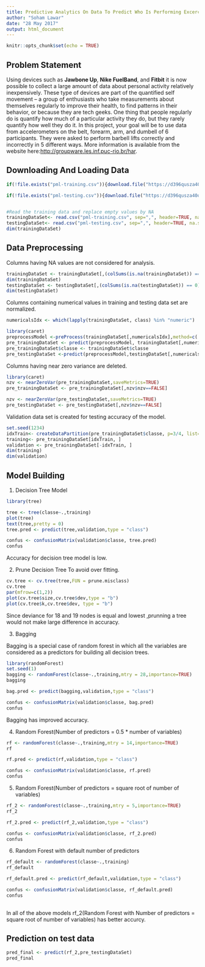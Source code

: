 ```yaml
---
title: Predictive Analytics On Data To Predict Who Is Performing Excercise Based On Data Of Excercise Activity
author: "Soham Lawar"
date: "28 May 2017"
output: html_document
---
```


```r
knitr::opts_chunk$set(echo = TRUE)
```

## Problem Statement

Using devices such as **Jawbone Up**, **Nike FuelBand**, and **Fitbit** it is now possible to collect a large amount of data about personal activity relatively inexpensively. These type of devices are part of the quantified self movement – a group of enthusiasts who take measurements about themselves regularly to improve their health, to find patterns in their behavior, or because they are tech geeks. One thing that people regularly do is quantify how much of a particular activity they do, but they rarely quantify how well they do it. In this project, your goal will be to use data from accelerometers on the belt, forearm, arm, and dumbell of 6 participants. They were asked to perform barbell lifts correctly and incorrectly in 5 different ways. More information is available from the website here:<http://groupware.les.inf.puc-rio.br/har>.


## Downloading And Loading Data

```r
if(!file.exists("pml-training.csv")){download.file("https://d396qusza40orc.cloudfront.net/predmachlearn/pml-training.csv", destfile = "pml-training.csv")}

if(!file.exists("pml-testing.csv")){download.file("https://d396qusza40orc.cloudfront.net/predmachlearn/pml-testing.csv", destfile = "pml-testing.csv")}


#Read the training data and replace empty values by NA
trainingDataSet<- read.csv("pml-training.csv", sep=",", header=TRUE, na.strings = c("NA","",'#DIV/0!'))
testingDataSet<- read.csv("pml-testing.csv", sep=",", header=TRUE, na.strings = c("NA","",'#DIV/0!'))
dim(trainingDataSet)

```
## Data Preprocessing
Columns having NA values are not considered for analysis.
```r
trainingDataSet <- trainingDataSet[,(colSums(is.na(trainingDataSet)) == 0)]
dim(trainingDataSet)
testingDataSet <- testingDataSet[,(colSums(is.na(testingDataSet)) == 0)]
dim(testingDataSet)
```
Columns containing numerical values in training and testing data set are normalized.
```r
numericalsIdx <- which(lapply(trainingDataSet, class) %in% "numeric")

library(caret)
preprocessModel <-preProcess(trainingDataSet[,numericalsIdx],method=c('knnImpute', 'center', 'scale'))
pre_trainingDataSet <- predict(preprocessModel, trainingDataSet[,numericalsIdx])
pre_trainingDataSet$classe <- trainingDataSet$classe
pre_testingDataSet <-predict(preprocessModel,testingDataSet[,numericalsIdx])

```
Columns having near zero variance are deleted.
```r
library(caret)
nzv <- nearZeroVar(pre_trainingDataSet,saveMetrics=TRUE)
pre_trainingDataSet <- pre_trainingDataSet[,nzv$nzv==FALSE]

nzv <- nearZeroVar(pre_testingDataSet,saveMetrics=TRUE)
pre_testingDataSet <- pre_testingDataSet[,nzv$nzv==FALSE]

```
Validation data set is created for testing accuracy of the model.
```r
set.seed(1234)
idxTrain<- createDataPartition(pre_trainingDataSet$classe, p=3/4, list=FALSE)
training<- pre_trainingDataSet[idxTrain, ]
validation <- pre_trainingDataSet[-idxTrain, ]
dim(training) 
dim(validation)
```
## Model Building
1) Decision Tree Model

```r
library(tree)

tree <- tree(classe~.,training)
plot(tree)
text(tree,pretty = 0)
tree.pred <- predict(tree,validation,type = "class")

confus <- confusionMatrix(validation$classe, tree.pred)
confus
```

Accuracy for decision tree model is low.

2) Prune Decision Tree To avoid over fitting. 

```r
cv.tree <- cv.tree(tree,FUN = prune.misclass)
cv.tree
par(mfrow=c(1,2))
plot(cv.tree$size,cv.tree$dev,type = "b")
plot(cv.tree$k,cv.tree$dev, type = "b")

```

Since deviance for 18 and 19 nodes is equal and lowest ,prunning a tree would not make large difference in accuracy.

3) Bagging 

Bagging is a special case of random forest in which all the variables are considered as a predictors for building all decision trees.

```r
library(randomForest)
set.seed(1)
bagging <- randomForest(classe~.,training,mtry = 28,importance=TRUE) 
bagging

bag.pred <- predict(bagging,validation,type = "class")

confus <- confusionMatrix(validation$classe, bag.pred)
confus

```

Bagging has improved accuracy.

4) Random Forest(Number of predictors = 0.5 * number of variables)

```r
rf <- randomForest(classe~.,training,mtry = 14,importance=TRUE) 
rf

rf.pred <- predict(rf,validation,type = "class")

confus <- confusionMatrix(validation$classe, rf.pred)
confus
```

5) Random Forest(Number of predictors = square root of number of variables)

```r
rf_2 <- randomForest(classe~.,training,mtry = 5,importance=TRUE) 
rf_2

rf_2.pred <- predict(rf_2,validation,type = "class")

confus <- confusionMatrix(validation$classe, rf_2.pred)
confus

```

6) Random Forest with default number of predictors

```r
rf_default <- randomForest(classe~.,training) 
rf_default

rf_default.pred <- predict(rf_default,validation,type = "class")

confus <- confusionMatrix(validation$classe, rf_default.pred)
confus
 
```

In all of the above models rf_2(Random Forest with Number of predictors = square root of number of variables) has better accurcy.

## Prediction on test data

```r
pred_final <- predict(rf_2,pre_testingDataSet)
pred_final
```


